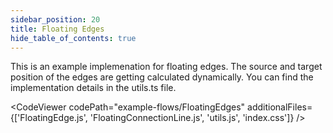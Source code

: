 ```yaml
---
sidebar_position: 20
title: Floating Edges
hide_table_of_contents: true
---
```



This is an example implemenation for floating edges. The source and target position of the edges are getting calculated dynamically. You can find the implementation details in the utils.ts file.

<CodeViewer
  codePath="example-flows/FloatingEdges"
  additionalFiles={['FloatingEdge.js', 'FloatingConnectionLine.js', 'utils.js', 'index.css']}
/>
